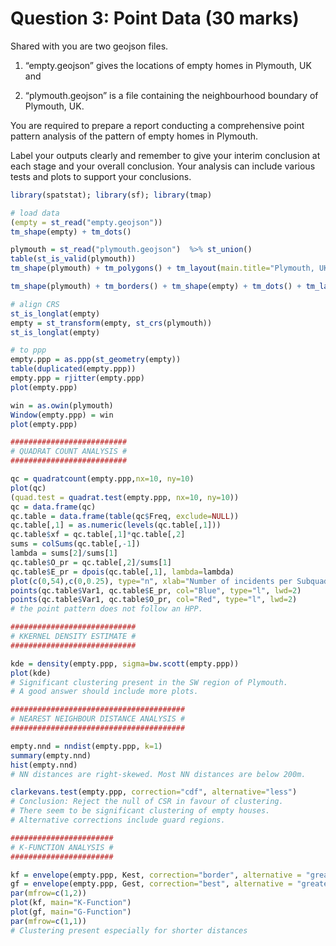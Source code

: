 # Question 3: Point Data (30 marks)

Shared with you are two geojson files.

1. “empty.geojson” gives the locations of empty homes in Plymouth, UK and

2. “plymouth.geojson” is a file containing the neighbourhood boundary of Plymouth, UK.

You are required to prepare a report conducting a comprehensive point pattern analysis of the pattern of empty homes in Plymouth.

Label your outputs clearly and remember to give your interim conclusion at each stage and your overall conclusion. Your analysis can include various tests and plots to support your conclusions.

```r
library(spatstat); library(sf); library(tmap)

# load data
(empty = st_read("empty.geojson"))
tm_shape(empty) + tm_dots()

plymouth = st_read("plymouth.geojson")  %>% st_union()
table(st_is_valid(plymouth))
tm_shape(plymouth) + tm_polygons() + tm_layout(main.title="Plymouth, UK")

tm_shape(plymouth) + tm_borders() + tm_shape(empty) + tm_dots() + tm_layout(main.title="Empty homes in Plymouth, UK")

# align CRS
st_is_longlat(empty)
empty = st_transform(empty, st_crs(plymouth))
st_is_longlat(empty)

# to ppp
empty.ppp = as.ppp(st_geometry(empty))
table(duplicated(empty.ppp))
empty.ppp = rjitter(empty.ppp)
plot(empty.ppp)

win = as.owin(plymouth)
Window(empty.ppp) = win
plot(empty.ppp)

##########################
# QUADRAT COUNT ANALYSIS #
##########################

qc = quadratcount(empty.ppp,nx=10, ny=10)
plot(qc)
(quad.test = quadrat.test(empty.ppp, nx=10, ny=10))
qc = data.frame(qc)
qc.table = data.frame(table(qc$Freq, exclude=NULL))
qc.table[,1] = as.numeric(levels(qc.table[,1]))
qc.table$xf = qc.table[,1]*qc.table[,2]
sums = colSums(qc.table[,-1])
lambda = sums[2]/sums[1]
qc.table$O_pr = qc.table[,2]/sums[1]
qc.table$E_pr = dpois(qc.table[,1], lambda=lambda)
plot(c(0,54),c(0,0.25), type="n", xlab="Number of incidents per Subquadrat (Red=Observed, Blue=Expected)", ylab="Frequency of Occurances", main="Quadrat counts: Observed vs Expected")
points(qc.table$Var1, qc.table$E_pr, col="Blue", type="l", lwd=2)
points(qc.table$Var1, qc.table$O_pr, col="Red", type="l", lwd=2)
# the point pattern does not follow an HPP.

############################
# KKERNEL DENSITY ESTIMATE #
############################

kde = density(empty.ppp, sigma=bw.scott(empty.ppp))
plot(kde)
# Significant clustering present in the SW region of Plymouth.
# A good answer should include more plots.

#######################################
# NEAREST NEIGHBOUR DISTANCE ANALYSIS #
#######################################

empty.nnd = nndist(empty.ppp, k=1)
summary(empty.nnd)
hist(empty.nnd)
# NN distances are right-skewed. Most NN distances are below 200m.

clarkevans.test(empty.ppp, correction="cdf", alternative="less")
# Conclusion: Reject the null of CSR in favour of clustering.
# There seem to be significant clustering of empty houses.
# Alternative corrections include guard regions.

#######################
# K-FUNCTION ANALYSIS #
#######################

kf = envelope(empty.ppp, Kest, correction="border", alternative = "greater")
gf = envelope(empty.ppp, Gest, correction="best", alternative = "greater")
par(mfrow=c(1,2))
plot(kf, main="K-Function")
plot(gf, main="G-Function")
par(mfrow=c(1,1))
# Clustering present especially for shorter distances
```